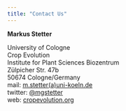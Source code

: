 ```yaml
---
title: "Contact Us"
---
```



**Markus Stetter**   

University of Cologne  
Crop Evolution  
Institute for Plant Sciences 
Biozentrum  
Zülpicher Str. 47b  
50674 Cologne/Germany  
mail: [m.stetter(a)uni-koeln.de](mailto:m.stetter@uni-koeln.de)  
twitter: [\@mgstetter](https://twitter.com/mgstetter)  
web: [cropevolution.org](https://cropevolution.org)  


<!-- Global site tag (gtag.js) - Google Analytics -->
<script async src="https://www.googletagmanager.com/gtag/js?id=UA-96594188-4"></script>
<script>
  window.dataLayer = window.dataLayer || [];
  function gtag(){dataLayer.push(arguments);}
  gtag('js', new Date());

  gtag('config', 'UA-96594188-4');
</script>

